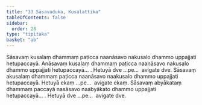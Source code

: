 ```yaml
---
title: "33 Sāsavaduka, Kusalattika"
tableOfContents: false
sidebar:
  order: 28
type: "tipitaka"
basket: "ab"
---
```



<DynamicBreadcrumb />

<Division number="42">

<Paragraph number="122">
Sāsavaṃ kusalaṃ dhammaṃ paṭicca naanāsavo nakusalo dhammo uppajjati hetupaccayā. Anāsavaṃ kusalaṃ dhammaṃ paṭicca naanāsavo nakusalo dhammo uppajjati hetupaccayā… . Hetuyā dve …pe…  avigate dve.
</Paragraph>

<Paragraph number="123">
Sāsavaṃ akusalaṃ dhammaṃ paṭicca naanāsavo naakusalo dhammo uppajjati hetupaccayā. Hetuyā ekaṃ …pe…  avigate ekaṃ.
</Paragraph>

<Paragraph number="124">
Sāsavaṃ abyākataṃ dhammaṃ paccayā nasāsavo naabyākato dhammo uppajjati hetupaccayā… . Hetuyā dve …pe…  avigate dve.
</Paragraph>
</Division>